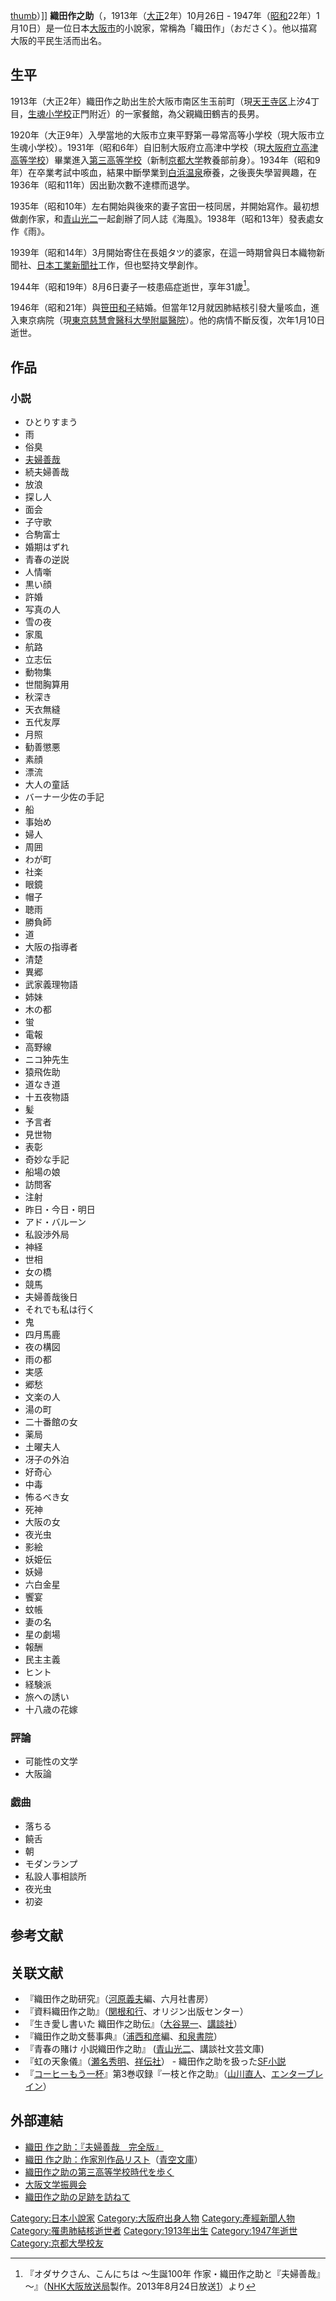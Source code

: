 {{Infobox writer
| name          = 織田 作之助<br />（おだ さくのすけ）
| image         = Sakunosuke Oda.JPG
| imagesize     =  
| caption       = 
| pseudonym     = 
| birth_name    = 
| birth_date    = 1913年10月26日
| birth_place   = {{JPN}}[[大阪府|大阪府]][[大阪市|大阪市]]南区<br />（現[[天王寺区|天王寺区]]）
| death_date    = {{death date and age|1947|1|10|1913|10|26}}
| death_place   = {{JPN}}[[東京都|東京都]]
| resting_place =
| occupation    =  小說家
| language      = [[日本語|日本語]]
| nationality   = {{JPN}}
| education     = 
| alma_mater    = 第三高等学校退學
| period        = 1935年 - 1947年
| genre         = 小說
| subject       = 
| movement      = [[無賴派|無賴派]]
| notableworks  = 《雨》（1938年出道作品）<br />《[[夫婦善哉_(小說)|夫婦善哉]]》（1940年）<br />《青春の逆説》（1941年）<br />《天衣無縫》（1942年）<br />《土曜夫人》（1946年）
| awards        = 
| spouse        = 
| partner       = 
| children      = 
| relations     = 
| influences    = 
| influenced    = 
| signature     = 
| website       = 
<!--| footnotes     =--> 
}}
[[file:Ikukunitama-jinja_Shintô_Shrine_-_Bronze_statue_of_Oda_Sakunosuke.jpg|thumb]]）]]
'''織田作之助'''（{{jpn|j=織田 作之助|hg=おだ さくのすけ|rm=Oda Sakunosuke}}，1913年（[[大正|大正]]2年）10月26日 - 1947年（[[昭和|昭和]]22年）1月10日）是一位日本[[大阪市|大阪市]]的小說家，常稱為「織田作」（おださく）。他以描寫大阪的平民生活而出名。

== 生平==
1913年（大正2年）織田作之助出生於大阪市南区生玉前町（現[[天王寺区|天王寺区]]上汐4丁目，[[大阪市立生魂小学校|生魂小学校]]正門附近）的一家餐館，為父親織田鶴吉的長男。

1920年（大正9年）入學當地的大阪市立東平野第一尋常高等小学校（現大阪市立生魂小学校）。1931年（昭和6年）自旧制大阪府立高津中学校（現[[大阪府立高津高等学校|大阪府立高津高等学校]]）畢業進入[[第三高等学校_(旧制)|第三高等学校]]（新制[[京都大学|京都大学]]教養部前身）。1934年（昭和9年）在卒業考試中咳血，結果中斷學業到[[南紀白浜温泉|白浜温泉]]療養，之後喪失學習興趣，在1936年（昭和11年）因出勤次數不達標而退学。

1935年（昭和10年）左右開始與後來的妻子宮田一枝同居，并開始寫作。最初想做劇作家，和[[青山光二|青山光二]]一起創辦了同人誌《海風》。1938年（昭和13年）發表處女作《雨》。

1939年（昭和14年）3月開始寄住在長姐タツ的婆家，在這一時期曾與日本織物新聞社、[[產業經濟新聞社|日本工業新聞社]]工作，但也堅持文學創作。

1944年（昭和19年）8月6日妻子一枝患癌症逝世，享年31歲<ref name="odasaku1">『オダサクさん、こんにちは ～生誕100年 作家・織田作之助と『夫婦善哉』～』（[[NHK大阪放送局|NHK大阪放送局]]製作。2013年8月24日放送[http://www.nhk.or.jp/osaka/voice/pr/0824.html]{{dead link|date=2018年1月 |bot=InternetArchiveBot |fix-attempted=yes }}）より</ref>。

1946年（昭和21年）與[[笹田和子|笹田和子]]結婚。但當年12月就因肺結核引發大量咳血，進入東京病院（現[[東京慈慧會醫科大學附屬醫院|東京慈慧會醫科大學附屬醫院]]）。他的病情不斷反復，次年1月10日逝世。

==作品==
===小説===
{{Div col|cols=3}}
*ひとりすまう
*雨
*俗臭
*[[夫婦善哉_(小説)|夫婦善哉]]
*続夫婦善哉
*放浪
*探し人
*面会
*子守歌
*合駒富士
*婚期はずれ
*青春の逆説
*人情噺
*黒い顔
*許婚
*写真の人
*雪の夜
*家風
*航路
*立志伝
*動物集
*世間胸算用
*秋深き
*天衣無縫
*五代友厚
*月照
*勧善懲悪
*素顔
*漂流
*大人の童話
*バーナー少佐の手記
*船
*事始め
*婦人
*周囲
*わが町
*社楽
*眼鏡
*帽子
*聴雨
*勝負師
*道
*大阪の指導者
*清楚
*異郷
*武家義理物語
*姉妹
*木の都
*蛍
*電報
*高野線
*ニコ狆先生
*猿飛佐助
*道なき道
*十五夜物語
*髪
*予言者
*見世物
*表彰
*奇妙な手記
*船場の娘
*訪問客
*注射
*昨日・今日・明日
*アド・バルーン
*私設渉外局
*神経
*世相
*女の橋
*競馬
*夫婦善哉後日
*それでも私は行く
*鬼
*四月馬鹿
*夜の構図
*雨の都
*実感
*郷愁
*文楽の人
*湯の町
*二十番館の女
*薬局
*土曜夫人
*冴子の外泊
*好奇心
*中毒
*怖るべき女
*死神
*大阪の女
*夜光虫
*影絵
*妖姫伝
*妖婦
*六白金星
*饗宴
*蚊帳
*妻の名
*星の劇場
*報酬
*民主主義
*ヒント
*経験派
*旅への誘い
*十八歳の花嫁
{{Div col end}}

===評論===
*可能性の文学
*大阪論

===戯曲===
*落ちる
*饒舌
*朝
*モダンランプ
*私設人事相談所
*夜光虫
*初姿

==参考文献==
{{reflist}}

== 关联文献 ==
* 『織田作之助研究』（[[河原義夫|河原義夫]]編、六月社書房）
* 『資料織田作之助』（[[関根和行|関根和行]]、オリジン出版センター）
* 『生き愛し書いた 織田作之助伝』（[[大谷晃一|大谷晃一]]、[[講談社|講談社]]）
* 『織田作之助文藝事典』（[[浦西和彦|浦西和彦]]編、[[和泉書院|和泉書院]]）
* 『青春の賭け 小説織田作之助』 ([[青山光二|青山光二]]、講談社文芸文庫)
* 『虹の天象儀』（[[瀬名秀明|瀬名秀明]]、[[祥伝社|祥伝社]]） - 織田作之助を扱った[[SF小説|SF小説]]
* 『[[コーヒーもう一杯|コーヒーもう一杯]]』第3巻収録『一枝と作之助』（[[山川直人_(漫画家)|山川直人]]、[[エンターブレイン|エンターブレイン]]）

== 外部連結 ==
*[http://www.yushodo.co.jp/press/meotozenzai/index.html 織田 作之助：『夫婦善哉　完全版』] {{Wayback|url=http://www.yushodo.co.jp/press/meotozenzai/index.html |date=20071004062904 }}
*[http://www.aozora.gr.jp/index_pages/person40.html 織田 作之助：作家別作品リスト]（[[青空文庫|青空文庫]]）
*[http://www.tokyo-kurenaidan.com/odasaku-kyoto1.htm 織田作之助の第三高等学校時代を歩く]
*[http://www.odasaku.com/ 大阪文学振興会]
*[http://odasaku.web.fc2.com/index.html 織田作之助の足跡を訪ねて]

{{Authority control}}

{{DEFAULTSORT:Oda Sakunosuke}}
[[Category:日本小說家|Category:日本小說家]]
[[Category:大阪府出身人物|Category:大阪府出身人物]]
[[Category:產經新聞人物|Category:產經新聞人物]]
[[Category:罹患肺結核逝世者|Category:罹患肺結核逝世者]]
[[Category:1913年出生|Category:1913年出生]]
[[Category:1947年逝世|Category:1947年逝世]]
[[Category:京都大學校友|Category:京都大學校友]]
